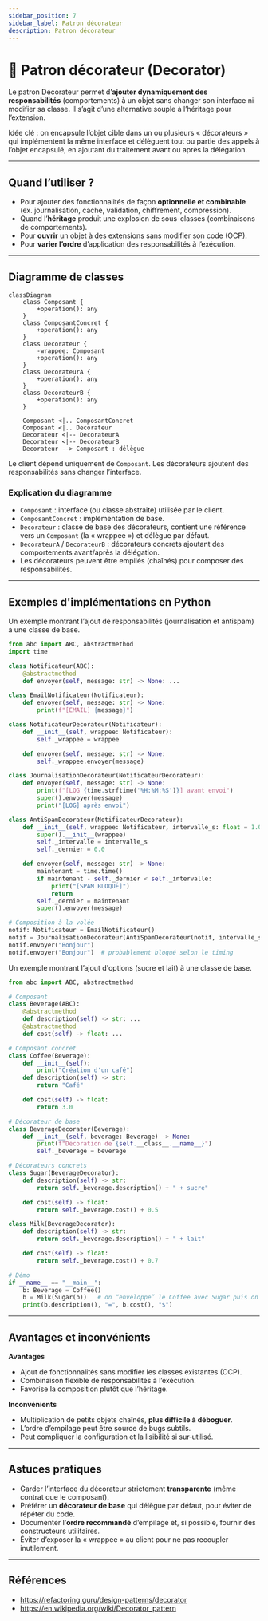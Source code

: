 ```yaml
---
sidebar_position: 7
sidebar_label: Patron décorateur
description: Patron décorateur
---
```


# 🎁 Patron décorateur (Decorator)

Le patron Décorateur permet d’**ajouter dynamiquement des responsabilités**
(comportements) à un objet sans changer son interface ni modifier sa classe. Il
s’agit d’une alternative souple à l’héritage pour l’extension.

Idée clé : on encapsule l’objet cible dans un ou plusieurs « décorateurs » qui
implémentent la même interface et délèguent tout ou partie des appels à l’objet
encapsulé, en ajoutant du traitement avant ou après la délégation.

---

## Quand l’utiliser ?

- Pour ajouter des fonctionnalités de façon **optionnelle et combinable** (ex.
  journalisation, cache, validation, chiffrement, compression).
- Quand l’**héritage** produit une explosion de sous-classes (combinaisons de
  comportements).
- Pour **ouvrir** un objet à des extensions sans modifier son code (OCP).
- Pour **varier l’ordre** d’application des responsabilités à l’exécution.

---

## Diagramme de classes

```mermaid
classDiagram
    class Composant {
        +operation(): any
    }
    class ComposantConcret {
        +operation(): any
    }
    class Decorateur {
        -wrappee: Composant
        +operation(): any
    }
    class DecorateurA {
        +operation(): any
    }
    class DecorateurB {
        +operation(): any
    }

    Composant <|.. ComposantConcret
    Composant <|.. Decorateur
    Decorateur <|-- DecorateurA
    Decorateur <|-- DecorateurB
    Decorateur --> Composant : délègue
```

Le client dépend uniquement de `Composant`. Les décorateurs ajoutent des
responsabilités sans changer l’interface.

### Explication du diagramme

- `Composant` : interface (ou classe abstraite) utilisée par le client.
- `ComposantConcret` : implémentation de base.
- `Decorateur` : classe de base des décorateurs, contient une référence vers un
  `Composant` (la « wrappee ») et délègue par défaut.
- `DecorateurA` / `DecorateurB` : décorateurs concrets ajoutant des comportements avant/après la délégation.
- Les décorateurs peuvent être empilés (chaînés) pour composer des
  responsabilités.

---

## Exemples d'implémentations en Python

<Tabs>
<TabItem value="notifications" label="Notifications">

Un exemple montrant l’ajout de responsabilités (journalisation et antispam) à une classe de base.

```python
from abc import ABC, abstractmethod
import time

class Notificateur(ABC):
    @abstractmethod
    def envoyer(self, message: str) -> None: ...

class EmailNotificateur(Notificateur):
    def envoyer(self, message: str) -> None:
        print(f"[EMAIL] {message}")

class NotificateurDecorateur(Notificateur):
    def __init__(self, wrappee: Notificateur):
        self._wrappee = wrappee

    def envoyer(self, message: str) -> None:
        self._wrappee.envoyer(message)

class JournalisationDecorateur(NotificateurDecorateur):
    def envoyer(self, message: str) -> None:
        print(f"[LOG {time.strftime('%H:%M:%S')}] avant envoi")
        super().envoyer(message)
        print("[LOG] après envoi")

class AntiSpamDecorateur(NotificateurDecorateur):
    def __init__(self, wrappee: Notificateur, intervalle_s: float = 1.0):
        super().__init__(wrappee)
        self._intervalle = intervalle_s
        self._dernier = 0.0

    def envoyer(self, message: str) -> None:
        maintenant = time.time()
        if maintenant - self._dernier < self._intervalle:
            print("[SPAM BLOQUÉ]")
            return
        self._dernier = maintenant
        super().envoyer(message)

# Composition à la volée
notif: Notificateur = EmailNotificateur()
notif = JournalisationDecorateur(AntiSpamDecorateur(notif, intervalle_s=0.5))
notif.envoyer("Bonjour")
notif.envoyer("Bonjour")  # probablement bloqué selon le timing
```

</TabItem>
<TabItem value="boissons" label="Boissons">

Un exemple montrant l’ajout d'options (sucre et lait) à une classe de base.

```python
from abc import ABC, abstractmethod

# Composant
class Beverage(ABC):
    @abstractmethod
    def description(self) -> str: ...
    @abstractmethod
    def cost(self) -> float: ...

# Composant concret
class Coffee(Beverage):
    def __init__(self):
        print("Création d'un café")
    def description(self) -> str:
        return "Café"

    def cost(self) -> float:
        return 3.0

# Décorateur de base
class BeverageDecorator(Beverage):
    def __init__(self, beverage: Beverage) -> None:
        print(f"Décoration de {self.__class__.__name__}")
        self._beverage = beverage

# Décorateurs concrets
class Sugar(BeverageDecorator):
    def description(self) -> str:
        return self._beverage.description() + " + sucre"

    def cost(self) -> float:
        return self._beverage.cost() + 0.5

class Milk(BeverageDecorator):
    def description(self) -> str:
        return self._beverage.description() + " + lait"

    def cost(self) -> float:
        return self._beverage.cost() + 0.7

# Démo
if __name__ == "__main__":
    b: Beverage = Coffee()
    b = Milk(Sugar(b))   # on “enveloppe” le Coffee avec Sugar puis on ajoute Milk par-dessus
    print(b.description(), "=", b.cost(), "$")
```

</TabItem>

</Tabs>

---

## Avantages et inconvénients

**Avantages**
- Ajout de fonctionnalités sans modifier les classes existantes (OCP).
- Combinaison flexible de responsabilités à l’exécution.
- Favorise la composition plutôt que l’héritage.

**Inconvénients**
- Multiplication de petits objets chaînés, **plus difficile à déboguer**.
- L’ordre d’empilage peut être source de bugs subtils.
- Peut compliquer la configuration et la lisibilité si sur‑utilisé.

---

## Astuces pratiques

- Garder l’interface du décorateur strictement **transparente** (même contrat que le composant).
- Préférer un **décorateur de base** qui délègue par défaut, pour éviter de répéter du code.
- Documenter l’**ordre recommandé** d’empilage et, si possible, fournir des constructeurs utilitaires.
- Éviter d’exposer la « wrappee » au client pour ne pas recoupler inutilement.


---

## Références

- https://refactoring.guru/design-patterns/decorator
- https://en.wikipedia.org/wiki/Decorator_pattern

